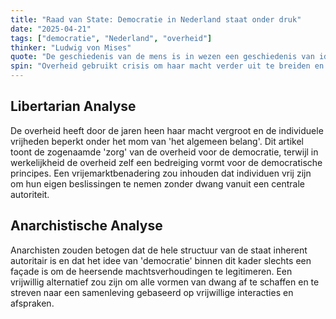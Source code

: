 ```yaml
---
title: "Raad van State: Democratie in Nederland staat onder druk"
date: "2025-04-21"
tags: ["democratie", "Nederland", "overheid"]
thinker: "Ludwig von Mises"
quote: "De geschiedenis van de mens is in wezen een geschiedenis van ideeën. Het is de ideeëngeschiedenis die de loop van de menselijke beschaving bepaalt."
spin: "Overheid gebruikt crisis om haar macht verder uit te breiden en democratie te beperken."
---
```


## Libertarian Analyse

De overheid heeft door de jaren heen haar macht vergroot en de individuele vrijheden beperkt onder het mom van 'het algemeen belang'. Dit artikel toont de zogenaamde 'zorg' van de overheid voor de democratie, terwijl in werkelijkheid de overheid zelf een bedreiging vormt voor de democratische principes. Een vrijemarktbenadering zou inhouden dat individuen vrij zijn om hun eigen beslissingen te nemen zonder dwang vanuit een centrale autoriteit.

## Anarchistische Analyse

Anarchisten zouden betogen dat de hele structuur van de staat inherent autoritair is en dat het idee van 'democratie' binnen dit kader slechts een façade is om de heersende machtsverhoudingen te legitimeren. Een vrijwillig alternatief zou zijn om alle vormen van dwang af te schaffen en te streven naar een samenleving gebaseerd op vrijwillige interacties en afspraken.

